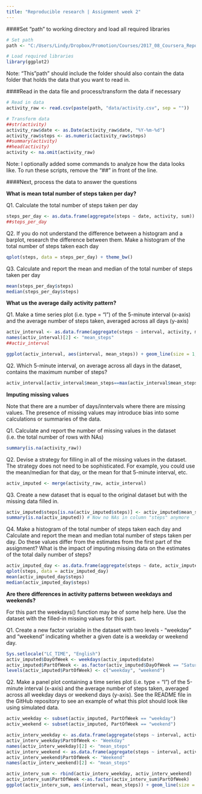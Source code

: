 ---
title: "Reproducible research | Assignment week 2"
---  
  
####Set "path" to working directory and load all required libraries  
 
```{r SetPath}
# Set path
path <- "C:/Users/Lindy/Dropbox/Promotion/Courses/2017_08_Coursera_Reporducible_Research/week_2/"

# Load required libraries
library(ggplot2)
```  
Note: "This"path" should include the folder should also contain the data folder that holds the data that you want to read in.  
  
####Read in the data file and process/transform the data if necessary
```{r ReadData}
# Read in data
activity_raw <- read.csv(paste(path, "data/activity.csv", sep = ""))

# Transform data
##str(activity)
activity_raw$date <- as.Date(activity_raw$date, "%Y-%m-%d")
activity_raw$steps <- as.numeric(activity_raw$steps)
##summary(activity)
##head(activity)
activity <- na.omit(activity_raw)
```  
Note: I optionally added some commands to analyze how the data looks like. To run these scripts, remove the "##" in front of the line.  
  
####Next, process the data to answer the questions  
  
**What is mean total number of steps taken per day?**  
  
Q1. Calculate the total number of steps taken per day
```{r Q1.1}
steps_per_day <- as.data.frame(aggregate(steps ~ date, activity, sum))
##steps_per_day
```  
  
Q2. If you do not understand the difference between a histogram and a barplot, research the difference between them. Make a histogram of the total number of steps taken each day
```{r Q1.2}
qplot(steps, data = steps_per_day) + theme_bw()
```  
  
Q3. Calculate and report the mean and median of the total number of steps taken per day
```{r Q1.3}
mean(steps_per_day$steps)
median(steps_per_day$steps)
```  
  
**What us the average daily activity pattern?**  
  
Q1. Make a time series plot (i.e. type = "l") of the 5-minute interval (x-axis) and the average number of steps taken, averaged across all days (y-axis)
```{r Q2.1}
activ_interval <- as.data.frame(aggregate(steps ~ interval, activity, mean))
names(activ_interval)[2] <- "mean_steps"
##activ_interval

ggplot(activ_interval, aes(interval, mean_steps)) + geom_line(size = 1, color = "chartreuse 3") + theme_bw()
```  
  
Q2. Which 5-minute interval, on average across all days in the dataset, contains the maximum number of steps?
```{r Q2.2}
activ_interval[activ_interval$mean_steps==max(activ_interval$mean_steps),]
```  
  
**Imputing missing values**  
  
Note that there are a number of days/inntervals where there are missing values. The presence of missing values may introduce bias into some calculations or summaries of the data.
  
Q1. Calculate and report the number of missing values in the dataset (i.e. the total number of rows with NAs)
```{r Q3.1}
summary(is.na(activity_raw))
```  
  
Q2. Devise a strategy for filling in all of the missing values in the dataset. The strategy does not need to be sophisticated. For example, you could use the mean/median for that day, or the mean for that 5-minute interval, etc.
```{r Q3.2}
activ_imputed <- merge(activity_raw, activ_interval)
```  
  
Q3. Create a new dataset that is equal to the original dataset but with the missing data filled in.
```{r Q3.3}
activ_imputed$steps[is.na(activ_imputed$steps)] <- activ_imputed$mean_steps[is.na(activ_imputed$steps)]
summary(is.na(activ_imputed)) # Now no NAs in column "steps" anymore
```  
  
Q4. Make a histogram of the total number of steps taken each day and Calculate and report the mean and median total number of steps taken per day. Do these values differ from the estimates from the first part of the assignment? What is the impact of imputing missing data on the estimates of the total daily number of steps?
```{r Q3.4}
activ_imputed_day <- as.data.frame(aggregate(steps ~ date, activ_imputed, sum))
qplot(steps, data = activ_imputed_day)
mean(activ_imputed_day$steps)
median(activ_imputed_day$steps)
```  
  
**Are there differences in activity patterns between weekdays and weekends?**  
  
For this part the weekdays() function may be of some help here. Use the dataset with the filled-in missing values for this part.  
  
Q1. Create a new factor variable in the dataset with two levels - "weekday" and "weekend" indicating whether a given date is a weekday or weekend day.
```{r Q4.1}
Sys.setlocale("LC_TIME", "English")
activ_imputed$DayOfWeek <- weekdays(activ_imputed$date)
activ_imputed$PartOfWeek <- as.factor(activ_imputed$DayOfWeek == "Saturday" | activ_imputed$DayOfWeek == "Sunday")
levels(activ_imputed$PartOfWeek) <- c("weekday", "weekend")
```  
  
Q2. Make a panel plot containing a time series plot (i.e. type = "l") of the 5-minute interval (x-axis) and the average number of steps taken, averaged across all weekday days or weekend days (y-axis). See the README file in the GitHub repository to see an example of what this plot should look like using simulated data.
```{r Q4.2}
activ_weekday <- subset(activ_imputed, PartOfWeek == "weekday")
activ_weekend <- subset(activ_imputed, PartOfWeek == "weekend")

activ_interv_weekday <- as.data.frame(aggregate(steps ~ interval, activ_weekday, mean))
activ_interv_weekday$PartOfWeek <- "Weekday"
names(activ_interv_weekday)[2] <- "mean_steps"
activ_interv_weekend <- as.data.frame(aggregate(steps ~ interval, activ_weekend, mean))
activ_interv_weekend$PartOfWeek <- "Weekend"
names(activ_interv_weekend)[2] <- "mean_steps"

activ_interv_sum <- rbind(activ_interv_weekday, activ_interv_weekend)
activ_interv_sum$PartOfWeek <-as.factor(activ_interv_sum$PartOfWeek)
ggplot(activ_interv_sum, aes(interval, mean_steps)) + geom_line(size = 1, color = "chartreuse 3") + facet_grid(PartOfWeek ~ .) + theme_bw()
```
